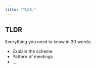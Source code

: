 ```yaml
---
title: "TLDR;"
---
```





:::{.tldr}

## TLDR

Everything you need to know in 30 words:

- Explain the scheme
- Pattern of meetings
- ...

:::
